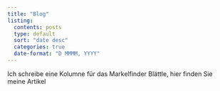 ```yaml
---
title: "Blog"
listing:
  contents: posts
  type: default
  sort: "date desc"
  categories: true
  date-format: "D MMMM, YYYY"
---
```


Ich schreibe eine Kolumne für das Markelfinder Blättle, hier finden Sie meine Artikel

```{=html}
<!--

Ein Bild einfügen:
 ![My Garden](assets/garden.jpg)
 
# Übersschrift 1
## Übersschrift 2
### Übersschrift 3
 
<span style="color:red;"> Dieser Test ist rot </span> 
<span style="color: red; font-size: 20px;">Dieser Satz ist rot und gross.</span>


**Dieser Text ist fett**
*Dieser Text ist cursiv*
***Fett und cursiv***
~~Durchgestrichen~~
`So sieht der Text wie code aus`

<p style="text-align: justify;">
Dieser Test ist als block
</p>
 
 
-->
```

